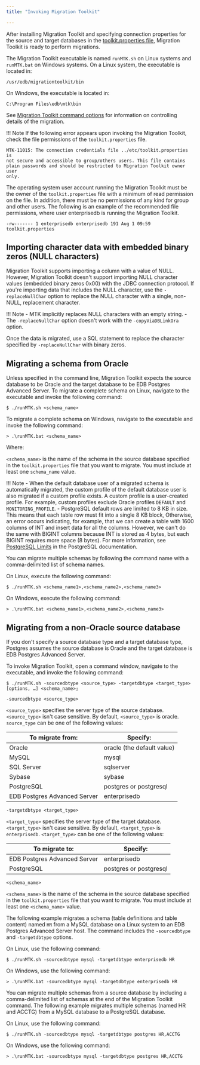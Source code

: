 ```yaml
---
title: "Invoking Migration Toolkit"

---
```


<div id="invoking_mtk" class="registered_link"></div>

After installing Migration Toolkit and specifying connection properties for the source and target databases in the [toolkit.properties file](06_building_toolkit.properties_file), Migration Toolkit is ready to perform migrations.

The Migration Toolkit executable is named `runMTK.sh` on Linux systems and `runMTK.bat` on Windows systems. On a Linux system, the executable is located in:

`/usr/edb/migrationtoolkit/bin`

On Windows, the executable is located in:

`C:\Program Files\edb\mtk\bin`

See [Migration Toolkit command options](08_mtk_command_options) for information on controlling details of the migration.


!!! Note
    If the following error appears upon invoking the Migration Toolkit, check the file permissions of the `toolkit.properties` file.

```text
MTK-11015: The connection credentials file ../etc/toolkit.properties is
not secure and accessible to group/others users. This file contains
plain passwords and should be restricted to Migration Toolkit owner user
only.
```

The operating system user account running the Migration Toolkit must be the owner of the `toolkit.properties` file with a minimum of read permission on the file. In addition, there must be no permissions of any kind for group and other users. The following is an example of the recommended file permissions, where user enterprisedb is running the Migration Toolkit.

`-rw------- 1 enterprisedb enterprisedb 191 Aug 1 09:59 toolkit.properties`

## Importing character data with embedded binary zeros (NULL characters)

Migration Toolkit supports importing a column with a value of NULL. However, Migration Toolkit doesn't support importing NULL character values (embedded binary zeros 0x00) with the JDBC  connection protocol. If you're importing data that includes the NULL character, use the `-replaceNullChar` option to replace the NULL character with a single, non-NULL, replacement character.

!!! Note
    -   MTK implicitly replaces NULL characters with an empty string.
    -   The `-replaceNullChar` option doesn't work with the `-copyViaDBLinkOra` option.

Once the data is migrated, use a SQL statement to replace the character specified by `-replaceNullChar` with binary zeros.

## Migrating a schema from Oracle

Unless specified in the command line, Migration Toolkit expects the source database to be Oracle and the target database to be EDB Postgres Advanced Server. To migrate a complete schema on Linux, navigate to the executable and invoke the following command:

`$ ./runMTK.sh <schema_name>`

To migrate a complete schema on Windows, navigate to the executable and invoke the following command:

`> .\runMTK.bat <schema_name>`

Where:

`<schema_name>` is the name of the schema in the source database specified in the `toolkit.properties` file that you want to migrate. You must include at least one `schema_name` value.

!!! Note
    - When the default database user of a migrated schema is automatically migrated, the custom profile of the default database user is also migrated if a custom profile exists. A custom profile is a user-created profile. For example, custom profiles exclude Oracle profiles `DEFAULT` and `MONITORING_PROFILE`.
    - PostgreSQL default rows are limited to 8 KB in size. This means that each table row must fit into a single 8 KB block, Otherwise, an error occurs indicating, for example, that we can create a table with 1600 columns of INT and insert data for all the columns. However, we can't do the same with BIGINT columns because INT is stored as 4 bytes, but each BIGINT requires more space (8 bytes). For more information, see [PostgreSQL Limits](https://www.postgresql.org/docs/14/limits.html) in the PostgreSQL documentation.

You can migrate multiple schemas by following the command name with a comma-delimited list of schema names.

On Linux, execute the following command:

`$ ./runMTK.sh <schema_name1>,<schema_name2>,<schema_name3>`

On Windows, execute the following command:

`> .\runMTK.bat <schema_name1>,<schema_name2>,<schema_name3>`

<div id="migrate_non_oracle" class="registered_link"></div>

## Migrating from a non-Oracle source database

If you don't specify a source database type and a target database type, Postgres assumes the source database is Oracle and the target database is EDB Postgres Advanced Server.

To invoke Migration Toolkit, open a command window, navigate to the executable, and invoke the following command:

`$ ./runMTK.sh -sourcedbtype <source_type> -targetdbtype <target_type> [options, …] <schema_name>;`

`-sourcedbtype <source_type>`

`<source_type>` specifies the server type of the source database. `<source_type>` isn't case sensitive. By default, `<source_type>` is oracle. `source_type` can be one of the following values:

| To migrate from:             | Specify:                   |
| ---------------------------- | -------------------------- |
| Oracle                       | oracle (the default value) |
| MySQL                        | mysql                      |
| SQL Server                   | sqlserver                  |
| Sybase                       | sybase                     |
| PostgreSQL                   | postgres or postgresql     |
| EDB Postgres Advanced Server | enterprisedb               |

`-targetdbtype <target_type>`

`<target_type>` specifies the server type of the target database. `<target_type>` isn't case sensitive. By default, `<target_type>` is `enterprisedb`. `<target_type>` can be one of the following values:

| To migrate to:               | Specify:               |
| ---------------------------- | ---------------------- |
| EDB Postgres Advanced Server | enterprisedb           |
| PostgreSQL                   | postgres or postgresql |

`<schema_name>`

`<schema_name>` is the name of the schema in the source database specified in the `toolkit.properties` file that you want to migrate. You must include at least one `<schema_name>` value.

The following example migrates a schema (table definitions and table content) named `HR` from a MySQL database on a Linux system to an EDB Postgres Advanced Server host. The command includes the `‑sourcedbtype` and `-targetdbtype` options.

On Linux, use the following command:

`$ ./runMTK.sh -sourcedbtype mysql -targetdbtype enterprisedb HR`

On Windows, use the following command:

`> .\runMTK.bat -sourcedbtype mysql -targetdbtype enterprisedb HR`

You can migrate multiple schemas from a source database by including a comma-delimited list of schemas at the end of the Migration Toolkit command. The following example migrates multiple schemas (named HR and ACCTG) from a MySQL database to a PostgreSQL database.

On Linux, use the following command:

`$ ./runMTK.sh -sourcedbtype mysql -targetdbtype postgres HR,ACCTG`

On Windows, use the following command:

`> .\runMTK.bat -sourcedbtype mysql -targetdbtype postgres HR,ACCTG`
